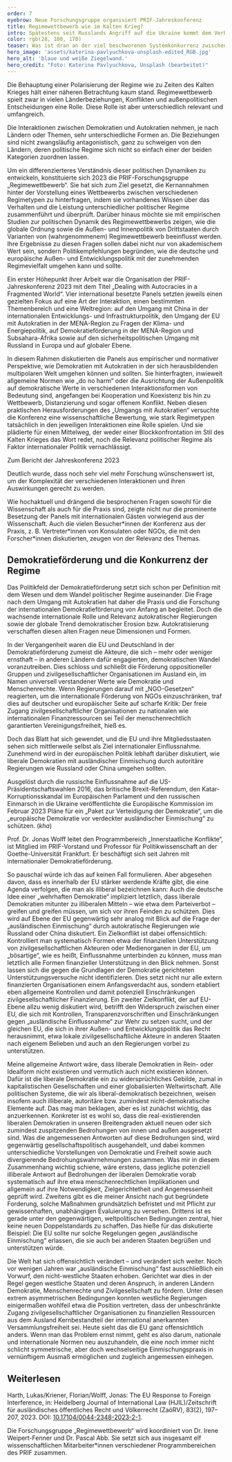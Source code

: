 ```yaml
---
order: 7
eyebrow: Neue Forschungsgruppe organisiert PRIF-Jahreskonferenz
title: Regimewettbewerb wie im Kalten Krieg?
intro: Spätestens seit Russlands Angriff auf die Ukraine kommt dem Verhältnis zwischen unterschiedlichen Regimen große öffentliche Aufmerksamkeit zu. Dabei konzentriert sich die Debatte häufig auf eine wahrgenommene Polarisierung zwischen westlichen Demokratien und mächtigen Autokratien, die miteinander teils in Konflikt geraten, mindestens aber in einem Wettbewerb zueinander stehen. Die neue PRIF-Forschungsgruppe „Regimewettbewerb“ nahm 2023 ihre Arbeit auf und widmete sich diesen Themen in der PRIF-Jahreskonferenz, einer Blogreihe und verschiedenen Publikationen.
color: rgb(28, 100, 170)
teaser: Was ist dran an der viel beschworenen Systemkonkurrenz zwischen Demokratien und Autokratien? Die neue Forschungsgruppe „Regimewettbewerb“ befasst sich mit den neuen Rivalitäten.
hero_image: 'assets/katerina-pavlyuchkova-unsplash-edited_RGB.jpg'
hero_alt: 'blaue und weiße Ziegelwand.'
hero_credit: "Foto: Katerina Pavlyuchkova, Unsplash (bearbeitet)"
---
```


<Leadin>Die Behauptung einer Polarisierung der Regime </Leadin> wie zu Zeiten des Kalten Krieges hält einer näheren Betrachtung kaum stand. Regimewettbewerb spielt zwar in vielen Länderbeziehungen, Konflikten und außenpolitischen Entscheidungen eine Rolle. Diese Rolle ist aber unterschiedlich relevant und umfangreich.

Die Interaktionen zwischen Demokratien und Autokratien nehmen, je nach Ländern oder Themen, sehr unterschiedliche Formen an. Die Beziehungen sind nicht zwangsläufig antagonistisch, ganz zu schweigen von den Ländern, deren politische Regime sich nicht so einfach einer der beiden Kategorien zuordnen lassen.

Um ein differenzierteres Verständnis dieser politischen Dynamiken zu entwickeln, konstituierte sich 2023 die PRIF-Forschungsgruppe „Regimewettbewerb“. Sie hat sich zum Ziel gesetzt, die Kernannahmen hinter der Vorstellung eines Wettbewerbs zwischen verschiedenen Regimetypen zu hinterfragen, indem sie vorhandenes Wissen über das Verhalten und die Leistung unterschiedlicher politischer Regime zusammenführt und überprüft. Darüber hinaus möchte sie mit empirischen Studien zur politischen Dynamik des Regimewettbewerbs zeigen, wie die globale Ordnung sowie die Außen- und Innenpolitik von Drittstaaten durch Varianten von (wahrgenommenem) Regimewettbewerb beeinflusst werden. Ihre Ergebnisse zu diesen Fragen sollen dabei nicht nur von akademischem Wert sein, sondern Politikempfehlungen begründen, wie die deutsche und europäische Außen- und Entwicklungspolitik mit der zunehmenden Regimevielfalt umgehen kann und sollte.

Ein erster Höhepunkt ihrer Arbeit war die Organisation der PRIF-Jahreskonferenz 2023 mit dem Titel „Dealing with Autocracies in a Fragmented World“. Vier international besetzte Panels setzten jeweils einen gezielten Fokus auf eine Art der Interaktion, einen bestimmten Themenbereich und eine Weltregion: auf den Umgang mit China in der internationalen Entwicklungs- und Infrastrukturpolitik, den Umgang der EU mit Autokratien in der MENA-Region zu Fragen der Klima- und Energiepolitik, auf Demokratieförderung in der MENA-Region und Subsahara-Afrika sowie auf den sicherheitspolitischen Umgang mit Russland in Europa und auf globaler Ebene.

In diesem Rahmen diskutierten die Panels aus empirischer und normativer Perspektive, wie Demokratien mit Autokratien in der sich herausbildenden multipolaren Welt umgehen können und sollten. Sie hinterfragten, inwieweit allgemeine Normen wie „do no harm“ oder die Ausrichtung der Außenpolitik auf demokratische Werte in verschiedenen Interaktionsformen von Bedeutung sind, angefangen bei Kooperation und Koexistenz bis hin zu Wettbewerb, Distanzierung und sogar offenem Konflikt. Neben diesen praktischen Herausforderungen des „Umgangs mit Autokratien“ versuchte die Konferenz eine wissenschaftliche Bewertung, wie stark Regimetypen tatsächlich in den jeweiligen Interaktionen eine Rolle spielen. Und sie plädierte für einen Mittelweg, der weder einer Blockkonfrontation im Stil des Kalten Krieges das Wort redet, noch die Relevanz politischer Regime als Faktor internationaler Politik vernachlässigt.

<CallToAction url="https://www.prif.org/veranstaltungen/jahreskonferenz/jahreskonferenz-2023">

Zum Bericht der Jahreskonferenz 2023

</CallToAction>

Deutlich wurde, dass noch sehr viel mehr Forschung wünschenswert ist, um der Komplexität der verschiedenen Interaktionen und ihren Auswirkungen gerecht zu werden.

Wie hochaktuell und drängend die besprochenen Fragen sowohl für die Wissenschaft als auch für die Praxis sind, zeigte nicht nur die prominente Besetzung der Panels mit internationalen Gästen vorwiegend aus der Wissenschaft. Auch die vielen Besucher*innen der Konferenz aus der Praxis, z. B. Vertreter\*innen von Konsulaten oder NGOs, die mit den Forscher\*innen diskutierten, zeugen von der Relevanz des Themas.

## Demokratieförderung und die Konkurrenz der Regime

Das Politikfeld der Demokratieförderung setzt sich schon per Definition mit dem Wesen und dem Wandel politischer Regime auseinander. Die Frage nach dem Umgang mit Autokratien hat daher die Praxis und die Forschung der internationalen Demokratieförderung von Anfang an begleitet. Doch die wachsende internationale Rolle und Relevanz autokratischer Regierungen sowie der globale Trend demokratischer Erosion bzw. Autokratisierung verschaffen diesen alten Fragen neue Dimensionen und Formen.

In der Vergangenheit waren die EU und Deutschland in der Demokratieförderung zumeist die Akteure, die sich – mehr oder weniger ernsthaft – in anderen Ländern dafür engagierten, demokratischen Wandel voranzutreiben. Dies schloss und schließt die Förderung oppositioneller Gruppen und zivilgesellschaftlicher Organisationen im Ausland ein, im Namen universell verstandener Werte wie Demokratie und Menschenrechte. Wenn Regierungen darauf mit „NGO-Gesetzen“ reagierten, um die internationale Förderung von NGOs einzuschränken, traf dies auf deutscher und europäischer Seite auf scharfe Kritik: Der freie Zugang zivilgesellschaftlicher Organisationen zu nationalen wie internationalen Finanzressourcen sei Teil der menschenrechtlich garantierten Vereinigungsfreiheit, hieß es.

Doch das Blatt hat sich gewendet, und die EU und ihre Mitgliedsstaaten sehen sich mittlerweile selbst als Ziel internationaler Einflussnahme. Zunehmend wird in der europäischen Politik lebhaft darüber diskutiert, wie liberale Demokratien mit ausländischer Einmischung durch autoritäre Regierungen wie Russland oder China umgehen sollten.

Ausgelöst durch die russische Einflussnahme auf die US-Präsidentschaftswahlen 2016, das britische Brexit-Referendum, den Katar-Korruptionsskandal im Europäischen Parlament und den russischen Einmarsch in die Ukraine veröffentlichte die Europäische Kommission im Februar 2023 Pläne für ein „Paket zur Verteidigung der Demokratie“, um die „europäische Demokratie vor verdeckter ausländischer Einmischung“ zu schützen. (*kha*)

<Interview title="Interview mit Jonas Wolff">

<InterviewParticipant name="Jonas Wolff" image="assets/Jonas_Filter_blau_RGB.jpg" >

Prof. Dr. Jonas Wolff leitet den Programmbereich „Innerstaatliche Konflikte“, ist Mitglied im PRIF-Vorstand und Professor für Politikwissenschaft an der Goethe-Universität Frankfurt. Er beschäftigt sich seit Jahren mit internationaler Demokratieförderung.

</InterviewParticipant>

<InterviewQuestion q="Wird die EU illiberal bzw. muss sie es werden, um Einmischung, Beeinflussung von außen abzuwehren? Wird ihr die freiheitliche Gesetzgebung und ihre Liberalität zum Verhängnis?">

So pauschal würde ich das auf keinen Fall formulieren. Aber abgesehen davon, dass es innerhalb der EU stärker werdende Kräfte gibt, die eine Agenda verfolgen, die man als illiberal bezeichnen kann: Auch die deutsche Idee einer „wehrhaften Demokratie“ impliziert letztlich, dass liberale Demokratien mitunter zu illiberalen Mitteln – wie etwa dem Parteiverbot – greifen und greifen müssen, um sich vor ihren Feinden zu schützen. Dies wird auf Ebene der EU gegenwärtig sehr analog mit Blick auf die Frage der „ausländischen Einmischung“ durch autokratische Regierungen wie Russland oder China diskutiert. Ein Zielkonflikt ist dabei offensichtlich: Kontrolliert man systematisch Formen etwa der finanziellen Unterstützung von zivilgesellschaftlichen Akteuren oder Medienorganen in der EU, um „bösartige“, wie es heißt, Einflussnahme unterbinden zu können, muss man letztlich alle Formen finanzieller Unterstützung in den Blick nehmen. Sonst lassen sich die gegen die Grundlagen der Demokratie gerichteten Unterstützungsversuche nicht identifizieren. Dies setzt nicht nur alle extern finanzierten Organisationen einem Anfangsverdacht aus, sondern etabliert eben allgemeine Kontrollen und damit potenziell Einschränkungen zivilgesellschaftlicher Finanzierung. Ein zweiter Zielkonflikt, der auf EU-Ebene allzu wenig diskutiert wird, betrifft den Widerspruch zwischen einer EU, die sich mit Kontrollen, Transparenzvorschriften und Einschränkungen gegen „ausländische Einflussnahme“ zur Wehr zu setzen sucht, und der gleichen EU, die sich in ihrer Außen- und Entwicklungspolitik das Recht herausnimmt, etwa lokale zivilgesellschaftliche Akteure in anderen Staaten nach eigenem Belieben und auch an den Regierungen vorbei zu unterstützen.

</InterviewQuestion>

<InterviewQuestion q="Müssen sich liberale Demokratien anpassen, um Bedrohungen abzuwehren? Und ist so eine Verwischung von liberalen und illiberalen Praktiken nicht gefährlich?">

Meine allgemeine Antwort wäre, dass liberale Demokratien in Rein- oder Idealform nicht existieren und vermutlich auch nicht existieren können. Dafür ist die liberale Demokratie ein zu widersprüchliches Gebilde, zumal in kapitalistischen Gesellschaften und einer globalisierten Weltwirtschaft. Alle politischen Systeme, die wir als liberal-demokratisch bezeichnen, weisen insofern auch illiberale, autoritäre bzw. zumindest nicht-demokratische Elemente auf. Das mag man beklagen, aber es ist zunächst wichtig, das anzuerkennen. Konkreter ist es wohl so, dass die real-existierenden liberalen Demokratien in unseren Breitengraden aktuell neuen oder sich zumindest zuspitzenden Bedrohungen von innen und außen ausgesetzt sind. Was die angemessenen Antworten auf diese Bedrohungen sind, wird gegenwärtig gesellschaftspolitisch ausgehandelt, und dabei kommen unterschiedliche Vorstellungen von Demokratie und Freiheit sowie auch divergierende Bedrohungswahrnehmungen zusammen. Was mir in diesem Zusammenhang wichtig schiene, wäre erstens, dass jegliche potenziell illiberale Antwort auf Bedrohungen der liberalen Demokratie vorab systematisch auf ihre etwa menschenrechtlichen Implikationen und allgemein auf ihre Notwendigkeit, Zielgerichtetheit und Angemessenheit geprüft wird. Zweitens gibt es die meiner Ansicht nach gut begründete Forderung, solche Maßnahmen grundsätzlich befristet und mit Pflicht zur gewissenhaften, unabhängigen Evaluierung zu versehen. Drittens ist es gerade unter den gegenwärtigen, weltpolitischen Bedingungen zentral, hier keine neuen Doppelstandards zu schaffen. Das hieße für das diskutierte Beispiel: Die EU sollte nur solche Regelungen gegen „ausländische Einmischung“ erlassen, die sie auch bei anderen Staaten begrüßen und unterstützen würde.
 
</InterviewQuestion>

<InterviewQuestion q="Wie ist es zu dieser Verschiebung der Wahrnehmung gekommen? Hat die Welt sich so stark verändert?">

Die Welt hat sich offensichtlich verändert – und verändert sich weiter. Noch vor wenigen Jahren war „ausländische Einmischung“ fast ausschließlich ein Vorwurf, den nicht-westliche Staaten erhoben. Gerichtet war dies in der Regel gegen westliche Staaten und deren Anspruch, in anderen Ländern Demokratie, Menschenrechte und Zivilgesellschaft zu fördern. Unter diesen extrem asymmetrischen Bedingungen konnten westliche Regierungen einigermaßen wohlfeil etwa die Position vertreten, dass der unbeschränkte Zugang zivilgesellschaftlicher Organisationen zu finanziellen Ressourcen aus dem Ausland Kernbestandteil der international anerkannten Versammlungsfreiheit sei. Heute sieht das die EU ganz offensichtlich anders. Wenn man das Problem ernst nimmt, geht es also darum, nationale und internationale Normen neu auszuhandeln, die eine noch immer nicht schlicht symmetrische, aber doch wechselseitige Einmischungspraxis in vernünftigem Ausmaß ermöglichen und zugleich angemessen einhegen. 

</InterviewQuestion>

</Interview>

<Notes>

## Weiterlesen

Harth, Lukas/Kriener, Florian/Wolff, Jonas: The EU Response to Foreign Interference, in: Heidelberg Journal of International Law (HJIL)/Zeitschrift für ausländisches öffentliches Recht und Völkerrecht (ZaöRV), 83(2), 197–207, 2023. DOI: [10.17104/0044-2348-2023-2-1](https://www.nomos-elibrary.de/10.17104/0044-2348-2023-2-197/the-eu-response-to-foreign-interference-legal-issues-and-political-risks-jahrgang-83-2023-heft-2?page=1).

</Notes>

<Callout title="Forschungsgruppe Regimewettbewerb" expandable={false}>

Die Forschungsgruppe „Regimewettbewerb“ wird koordiniert von Dr. Irene Weipert-Fenner und Dr. Pascal Abb. Sie setzt sich aus insgesamt elf wissenschaftlichen Mitarbeiter\*innen verschiedener Programmbereichen des PRIF zusammen.
</Callout>